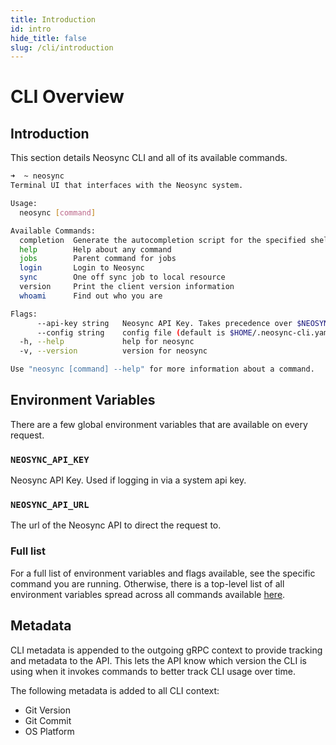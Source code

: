```yaml
---
title: Introduction
id: intro
hide_title: false
slug: /cli/introduction
---
```


# CLI Overview

## Introduction

This section details Neosync CLI and all of its available commands.

```bash
➜  ~ neosync
Terminal UI that interfaces with the Neosync system.

Usage:
  neosync [command]

Available Commands:
  completion  Generate the autocompletion script for the specified shell
  help        Help about any command
  jobs        Parent command for jobs
  login       Login to Neosync
  sync        One off sync job to local resource
  version     Print the client version information
  whoami      Find out who you are

Flags:
      --api-key string   Neosync API Key. Takes precedence over $NEOSYNC_API_KEY
      --config string    config file (default is $HOME/.neosync-cli.yaml)
  -h, --help             help for neosync
  -v, --version          version for neosync

Use "neosync [command] --help" for more information about a command.
```

## Environment Variables

There are a few global environment variables that are available on every request.

### `NEOSYNC_API_KEY`

Neosync API Key. Used if logging in via a system api key.

### `NEOSYNC_API_URL`

The url of the Neosync API to direct the request to.

### Full list

For a full list of environment variables and flags available, see the specific command you are running.
Otherwise, there is a top-level list of all environment variables spread across all commands available [here](../deploy/environment-variables.md#cli).

## Metadata

CLI metadata is appended to the outgoing gRPC context to provide tracking and metadata to the API.
This lets the API know which version the CLI is using when it invokes commands to better track CLI usage over time.

The following metadata is added to all CLI context:

- Git Version
- Git Commit
- OS Platform
